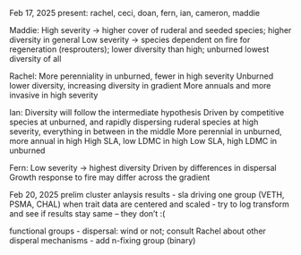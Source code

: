 Feb 17, 2025
present: rachel, ceci, doan, fern, ian, cameron, maddie

Maddie:
High severity -> higher cover of ruderal and seeded species; higher diversity in general
Low severity -> species dependent on fire for regeneration (resprouters); lower diversity than high; unburned lowest diversity of all

Rachel:
More perenniality in unburned, fewer in high severity
Unburned lower diversity, increasing diversity in gradient
More annuals and more invasive in high severity

Ian:
Diversity will follow the intermediate hypothesis
Driven by competitive species at unburned, and rapidly dispersing ruderal species at high severity, everything in between in the middle
More perennial in unburned, more annual in high
High SLA, low LDMC in high
Low SLA, high LDMC in unburned

Fern:
Low severity -> highest diversity
Driven by differences in dispersal
Growth response to fire may differ across the gradient

Feb 20, 2025
prelim cluster anlaysis results
- sla driving one group (VETH, PSMA, CHAL) when trait data are centered and scaled
- try to log transform and see if results stay same -- they don't :(

functional groups
- dispersal: wind or not; consult Rachel about other disperal mechanisms
- add n-fixing group (binary)

